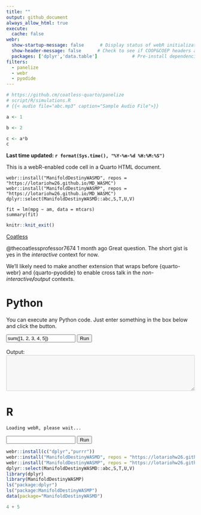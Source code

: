 ```yaml
---
title: ""
output: github_document
always_allow_html: true
execute: 
  cache: false
webr:
  show-startup-message: false      # Display status of webR initialization
  show-header-message: false      # Check to see if COOP&COEP headers are set for speed.
  packages: ['dplyr','data.table']             # Pre-install dependencies
filters:
  - panelize
  - webr
  - pyodide
---
```



```r
# https://github.cm/coatless-quarto/panelize
# script/R/simulations.R
# {{< audio file="abc.mp3" caption="Sample Audio File">}}
```

:::{.to-webr}
```r
a <- 1 
```
:::

:::{.to-webr}
```r
b <- 2
```
:::

:::{.to-webr}
```r
c <- a*b
c
```
:::

**Last time updated: `r format(Sys.time(), "%Y-%m-%d %H:%M:%S")`**


This is a webR-enabled code cell in a Quarto HTML document.


```webr-r
webr::install("ManifoldDestinyWASMD", repos = "https://lotariohw26.github.io/MD_WASMC")
webr::install("ManifoldDestinyWASMP", repos = "https://lotariohw26.github.io/MD_WASMC")
dplyr::select(ManifoldDestinyWASMD::abc,S,T,U,V)
```




```webr-r
fit = lm(mpg ~ am, data = mtcars)
summary(fit)
```


```r
knitr::knit_exit()
```








[Coatless](https://www.youtube.com/watch?v=PZx9d21HnTo)


@thecoatlessprofessor7674
1 month ago
Great question. The short gist is yes in the *interactive* context for now.

We'll likely need to make another extension that wraps before {quarto-webr} and {quarto-pyodide} to enable cross talk in the *non-interactive**/**output* contexts.

# Python

<head>
  <script src="https://cdn.jsdelivr.net/pyodide/v0.24.1/full/pyodide.js"></script>
</head>

<body>
  <p>
    You can execute any Python code. Just enter something in the box below and
    click the button.
  </p>
  <input id="code" value="sum([1, 2, 3, 4, 5])" />
  <button onclick="evaluatePython()">Run</button>
  <br />
  <br />
  <div>Output:</div>
  <textarea id="output" style="width: 100%;" rows="6" disabled></textarea>

  <script>
    const output = document.getElementById("output");
    const code = document.getElementById("code");

    function addToOutput(s) {
      output.value += ">>>" + code.value + "\n" + s + "\n";
    }

    output.value = "Initializing...\n";
    // init Pyodide
    async function main() {
      let pyodide = await loadPyodide();
      output.value += "Ready!\n";
      return pyodide;
    }
    let pyodideReadyPromise = main();

    async function evaluatePython() {
      let pyodide = await pyodideReadyPromise;
      try {
        let output = pyodide.runPython(code.value);
        addToOutput(output);
      } catch (err) {
        addToOutput(err);
      }
    }
  </script>
</body>

# R

<div>
  <pre><code id="out">Loading webR, please wait...</code></pre>
  <input spellcheck="false" autocomplete="off" id="input" type="text">
  <button onclick="globalThis.sendInput()" id="run">Run</button>
</div>

<script type="module">
  /* Create a webR console using the Console helper class */
  import { Console } from 'https://webr.r-wasm.org/latest/webr.mjs';
  const webRConsole = new Console({
    stdout: line => document.getElementById('out').append(line + '\n'),
    stderr: line => document.getElementById('out').append(line + '\n'),
    prompt: p => document.getElementById('out').append(p),
  });
  webRConsole.run();
  
  /* Write to the webR console using the ``stdin()`` method */
  let input = document.getElementById('input');
  globalThis.sendInput = () => {
    webRConsole.stdin(input.value);
    document.getElementById('out').append(input.value + '\n');
    input.value = "";
  }
  
  /* Send input on Enter key */
  input.addEventListener(
    "keydown",
    (evt) => {if(evt.keyCode === 13) globalThis.sendInput()}
  );
</script>


:::{.to-webr}
```r
webr::install(c("dplyr","purrr"))
webr::install("ManifoldDestinyWASMD", repos = "https://lotariohw26.github.io/MD_WASMC")
webr::install("ManifoldDestinyWASMP", repos = "https://lotariohw26.github.io/MD_WASMC")
dplyr::select(ManifoldDestinyWASMD::abc,S,T,U,V)
library(dplyr)
library(ManifoldDestinyWASMP)
ls("package:dplyr")
ls("package:ManifoldDestinyWASMP")
data(package="ManifoldDestinyWASMD")
```
:::

:::{.to-pyodide}
```python
4 + 5
```
:::

